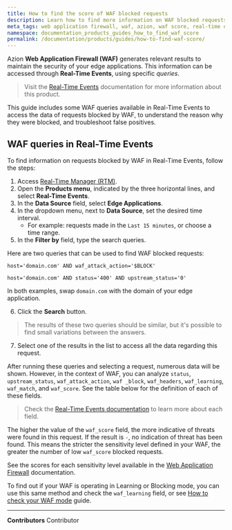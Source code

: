 ```yaml
---
title: How to find the score of WAF blocked requests
description: Learn how to find more information on WAF blocked requests with Azion.
meta_tags: web application firewall, waf, azion, waf score, real-time events, edge firewall
namespace: documentation_products_guides_how_to_find_waf_score
permalink: /documentation/products/guides/how-to-find-waf-score/
---
```


Azion **Web Application Firewall (WAF)** generates relevant results to maintain the security of your edge applications. This information can be accessed through **Real-Time Events**, using specific *queries*.

> Visit the [Real-Time Events](/en/documentation/products/observe/real-time-events/) documentation for more information about this product.

This guide includes some WAF queries available in Real-Time Events to access the data of requests blocked by WAF, to understand the reason why they were blocked, and troubleshoot false positives.

## WAF queries in Real-Time Events

To find information on requests blocked by WAF in Real-Time Events, follow the steps:

1. Access [Real-Time Manager (RTM)](https://manager.azion.com).
2. Open the **Products menu**, indicated by the three horizontal lines, and select **Real-Time Events**.
3. In the **Data Source** field, select **Edge Applications**.
4. In the dropdown menu, next to **Data Source**, set the desired time interval.
	- For example: requests made in the `Last 15 minutes`, or choose a time range.
5. In the **Filter by** field, type the search queries.

Here are two queries that can be used to find WAF blocked requests:

`host='domain.com' AND waf_attack_action='$BLOCK'`

`host='domain.com' AND status='400' AND upstream_status='0'`

In both examples, swap `domain.com` with the domain of your edge application.

6. Click the **Search** button.
> The results of these two queries should be similar, but it's possible to find small variations between the answers.

7. Select one of the results in the list to access all the data regarding this request.

After running these queries and selecting a request, numerous data will be shown. However, in the context of WAF, you can analyze `status`, `upstream_status`, `waf_attack_action`, `waf _block`, `waf_headers`, `waf_learning`, `waf_match`, and `waf_score`. See the table below for the definition of each of these fields.

> Check the [Real-Time Events documentation](/en/documentation/products/observe/real-time-events/) to learn more about each field.

The higher the value of the `waf_score` field, the more indicative of threats were found in this request. If the result is `-`, no indication of threat has been found. This means the stricter the sensitivity level defined in your WAF, the greater the number of low `waf_score` blocked requests.

See the scores for each sensitivity level available in the [Web Application Firewall](/en/documentation/products/secure/edge-firewall/web-application-firewall/) documentation.

To find out if your WAF is operating in Learning or Blocking mode, you can use this same method and check the `waf_learning` field, or see [How to check your WAF mode](/en/documentation/products/guides/how-to-check-your-waf-mode/) guide.


---


**Contributors** <ContributorList>Contributor</ContributorList>
